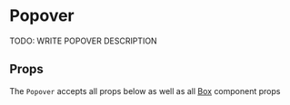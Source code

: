 
# Popover

TODO: WRITE POPOVER DESCRIPTION

<Canvas>
  <Story id="components-componentlibrary-popover--default-story" />
</Canvas>

## Props

The `Popover` accepts all props below as well as all [Box](/docs/ui-components-ui-box-box-stories-js--default-story#props) component props

<ArgsTable of={Popover} />
